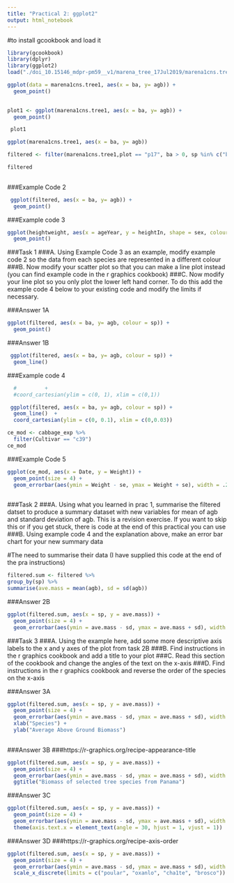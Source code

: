 ```yaml
---
title: "Practical 2: ggplot2"
output: html_notebook
---
```


#to install gcookbook and load it
```r
library(gcookbook)
library(dplyr)
library(ggplot2)
load("./doi_10.15146_mdpr-pm59__v1/marena_tree_17Jul2019/marena1cns.tree1.rdata")
```

```r
ggplot(data = marena1cns.tree1, aes(x = ba, y= agb)) +
  geom_point() 
 
```


```r
plot1 <- ggplot(marena1cns.tree1, aes(x = ba, y= agb)) +
  geom_point() 

 plot1 

```

```r
ggplot(marena1cns.tree1, aes(x = ba, y= agb)) 
```


```r
filtered <- filter(marena1cns.tree1,plot == "p17", ba > 0, sp %in% c("brosco", "cha1te", "poular", "oxanlo"))

filtered
 
```


###Example Code 2
```r

 ggplot(filtered, aes(x = ba, y= agb)) +
  geom_point() 

```



###Example code 3
```r
ggplot(heightweight, aes(x = ageYear, y = heightIn, shape = sex, colour = sex)) +
  geom_point()
```


###Task 1
###A.	Using Example Code 3 as an example, modify example code 2  so the data from each species are represented in a different colour
###B.	Now modify your scatter plot so that you can make a line plot instead (you can find example code in the r graphics cookbook)
###C.	Now modify your line plot so you only plot the lower left hand corner. To do this add the example code 4 below to your existing code and modify the limits if necessary.


###Answer 1A



```r
ggplot(filtered, aes(x = ba, y= agb, colour = sp)) +
  geom_point() 

```


###Answer 1B
```r
 ggplot(filtered, aes(x = ba, y= agb, colour = sp)) +
  geom_line() 
```


###Example code 4
```r
  #         +
  #coord_cartesian(ylim = c(0, 1), xlim = c(0,1))

```



```r
 ggplot(filtered, aes(x = ba, y= agb, colour = sp)) +
  geom_line()  +
  coord_cartesian(ylim = c(0, 0.1), xlim = c(0,0.03))
```







```r
ce_mod <- cabbage_exp %>%
  filter(Cultivar == "c39")
ce_mod
```
 
 

###Example Code 5 
```r

ggplot(ce_mod, aes(x = Date, y = Weight)) +
  geom_point(size = 4) +
  geom_errorbar(aes(ymin = Weight - se, ymax = Weight + se), width = .2)
 
```
 
###Task 2
###A.	Using what you learned in prac 1, summarise the filtered datset to produce a summary dataset with new variables for mean of agb and standard deviation of agb. This is a revision exercise. If you want to skip this or if you get stuck, there is code at the end of this practical you can use
###B.	Using example code 4 and the explanation above, make an error bar chart for your new summary data


#The need to summarise their data (I have supplied this code at the end of the pra instructions)
```r
filtered.sum <- filtered %>%
group_by(sp) %>%
summarise(ave.mass = mean(agb), sd = sd(agb))

```

###Answer 2B
```r
ggplot(filtered.sum, aes(x = sp, y = ave.mass)) +
  geom_point(size = 4) +
  geom_errorbar(aes(ymin = ave.mass - sd, ymax = ave.mass + sd), width = .2)

```



###Task 3
###A.	Using the example here, add some more descriptive axis labels to the x and y axes of the plot from task 2B 
###B.	Find instructions in the r graphics cookbook and add a title to your plot
###C.	Read this section of the cookbook and change the angles of the text on the x-axis
###D.	Find instructions in the r graphics cookbook and reverse the order of the species on the x-axis


###Answer 3A
```r
ggplot(filtered.sum, aes(x = sp, y = ave.mass)) +
  geom_point(size = 4) +
  geom_errorbar(aes(ymin = ave.mass - sd, ymax = ave.mass + sd), width = .2) +
  xlab("Species") +
  ylab("Average Above Ground Biomass")
  
```

###Answer 3B
###https://r-graphics.org/recipe-appearance-title
```r
ggplot(filtered.sum, aes(x = sp, y = ave.mass)) +
  geom_point(size = 4) +
  geom_errorbar(aes(ymin = ave.mass - sd, ymax = ave.mass + sd), width = .2)+
  ggtitle("Biomass of selected tree species from Panama")
```
###Answer 3C
```r
ggplot(filtered.sum, aes(x = sp, y = ave.mass)) +
  geom_point(size = 4) +
  geom_errorbar(aes(ymin = ave.mass - sd, ymax = ave.mass + sd), width = .2) +
  theme(axis.text.x = element_text(angle = 30, hjust = 1, vjust = 1))
```


###Answer 3D
###https://r-graphics.org/recipe-axis-order
```r
ggplot(filtered.sum, aes(x = sp, y = ave.mass)) +
  geom_point(size = 4) +
  geom_errorbar(aes(ymin = ave.mass - sd, ymax = ave.mass + sd), width = .2) +
  scale_x_discrete(limits = c("poular", "oxanlo", "cha1te", "brosco"))
```






